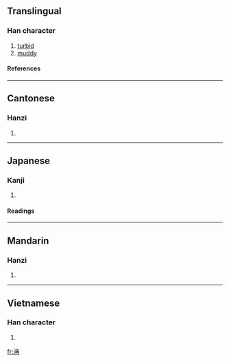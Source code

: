 ==Translingual==
===Han character===
{{Han char|rn=85|rad=水|as=08|sn=11|four=3518<sub>1</sub>|canj=水廿月金 (ETBC)}}
# [[turbid]]
# [[muddy]]
====References====
{{Han ref|kx=0630.120|dkj=17654|dj=1032.120|hdz=31650.010|uh=6DDF|ud=28127|bh=D5EE|bd=54766}}
----
==Cantonese==
===Hanzi===
{{yue-hanzi|jyut=|y=tin2}}
# {{defn|Cantonese}}
----
==Japanese==
===Kanji===
{{ja-kanji|grade=|rs=水08}}
# {{defn|Japanese}} 
====Readings====
{{ja-readings|on=[[てん]] (ten), [[とん]] (ton)|kun=[[にごる]] (nigoru)}}
----
==Mandarin==
===Hanzi===
{{cmn-hanzi|pin=[[pèi]] (pei4), [[tiǎn]] (tian3)|wg=p'ei<sup>4</sup>, t'ien<sup>3</sup>}}
# {{defn|Mandarin}}
----
==Vietnamese==
===Han character===
{{vi-hantu|sượng}}
# {{defn|Vietnamese}}

[[fr:淟]]